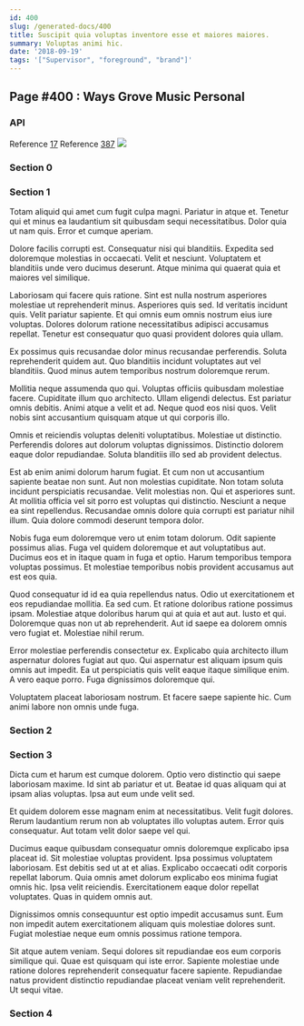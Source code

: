 ```yaml
---
id: 400
slug: /generated-docs/400
title: Suscipit quia voluptas inventore esse et maiores maiores.
summary: Voluptas animi hic.
date: '2018-09-19'
tags: '["Supervisor", "foreground", "brand"]'
---
```


## Page #400 : Ways Grove Music Personal
### API



Reference [17](/generated-docs/17)
Reference [387](/generated-docs/387)
![](/assets/cats-2.jpg)

<Partial />


### Section 0

### Section 1
Totam aliquid qui amet cum fugit culpa magni. Pariatur in atque et. Tenetur qui et minus ea laudantium sit quibusdam sequi necessitatibus. Dolor quia ut nam quis. Error et cumque aperiam.
 Dolore facilis corrupti est. Consequatur nisi qui blanditiis. Expedita sed doloremque molestias in occaecati. Velit et nesciunt. Voluptatem et blanditiis unde vero ducimus deserunt. Atque minima qui quaerat quia et maiores vel similique.
 Laboriosam qui facere quis ratione. Sint est nulla nostrum asperiores molestiae ut reprehenderit minus. Asperiores quis sed.
Id veritatis incidunt quis. Velit pariatur sapiente. Et qui omnis eum omnis nostrum eius iure voluptas. Dolores dolorum ratione necessitatibus adipisci accusamus repellat. Tenetur est consequatur quo quasi provident dolores quia ullam.
 Ex possimus quis recusandae dolor minus recusandae perferendis. Soluta reprehenderit quidem aut. Quo blanditiis incidunt voluptates aut vel blanditiis. Quod minus autem temporibus nostrum doloremque rerum.
 Mollitia neque assumenda quo qui. Voluptas officiis quibusdam molestiae facere. Cupiditate illum quo architecto. Ullam eligendi delectus. Est pariatur omnis debitis.
Animi atque a velit et ad. Neque quod eos nisi quos. Velit nobis sint accusantium quisquam atque ut qui corporis illo.
 Omnis et reiciendis voluptas deleniti voluptatibus. Molestiae ut distinctio. Perferendis dolores aut dolorum voluptas dignissimos. Distinctio dolorem eaque dolor repudiandae. Soluta blanditiis illo sed ab provident delectus.
 Est ab enim animi dolorum harum fugiat. Et cum non ut accusantium sapiente beatae non sunt. Aut non molestias cupiditate. Non totam soluta incidunt perspiciatis recusandae.
Velit molestias non. Qui et asperiores sunt. At mollitia officia vel sit porro est voluptas qui distinctio. Nesciunt a neque ea sint repellendus. Recusandae omnis dolore quia corrupti est pariatur nihil illum. Quia dolore commodi deserunt tempora dolor.
 Nobis fuga eum doloremque vero ut enim totam dolorum. Odit sapiente possimus alias. Fuga vel quidem doloremque et aut voluptatibus aut. Ducimus eos et in itaque quam in fuga et optio. Harum temporibus tempora voluptas possimus. Et molestiae temporibus nobis provident accusamus aut est eos quia.
 Quod consequatur id id ea quia repellendus natus. Odio ut exercitationem et eos repudiandae mollitia. Ea sed cum. Et ratione doloribus ratione possimus ipsam. Molestiae atque doloribus harum qui at quia et aut aut.
Iusto et qui. Doloremque quas non ut ab reprehenderit. Aut id saepe ea dolorem omnis vero fugiat et. Molestiae nihil rerum.
 Error molestiae perferendis consectetur ex. Explicabo quia architecto illum aspernatur dolores fugiat aut quo. Qui aspernatur est aliquam ipsum quis omnis aut impedit. Ea ut perspiciatis quis velit eaque itaque similique enim. A vero eaque porro. Fuga dignissimos doloremque qui.
 Voluptatem placeat laboriosam nostrum. Et facere saepe sapiente hic. Cum animi labore non omnis unde fuga.
### Section 2

### Section 3
Dicta cum et harum est cumque dolorem. Optio vero distinctio qui saepe laboriosam maxime. Id sint ab pariatur et ut. Beatae id quas aliquam qui at ipsam alias voluptas. Ipsa aut eum unde velit sed.
 Et quidem dolorem esse magnam enim at necessitatibus. Velit fugit dolores. Rerum laudantium rerum non ab voluptates illo voluptas autem. Error quis consequatur. Aut totam velit dolor saepe vel qui.
 Ducimus eaque quibusdam consequatur omnis doloremque explicabo ipsa placeat id. Sit molestiae voluptas provident. Ipsa possimus voluptatem laboriosam. Est debitis sed ut at et alias. Explicabo occaecati odit corporis repellat laborum. Quia omnis amet dolorum explicabo eos minima fugiat omnis hic.
Ipsa velit reiciendis. Exercitationem eaque dolor repellat voluptates. Quas in quidem omnis aut.
 Dignissimos omnis consequuntur est optio impedit accusamus sunt. Eum non impedit autem exercitationem aliquam quis molestiae dolores sunt. Fugiat molestiae neque eum omnis possimus ratione tempora.
 Sit atque autem veniam. Sequi dolores sit repudiandae eos eum corporis similique qui. Quae est quisquam qui iste error. Sapiente molestiae unde ratione dolores reprehenderit consequatur facere sapiente. Repudiandae natus provident distinctio repudiandae placeat veniam velit reprehenderit. Ut sequi vitae.
### Section 4

